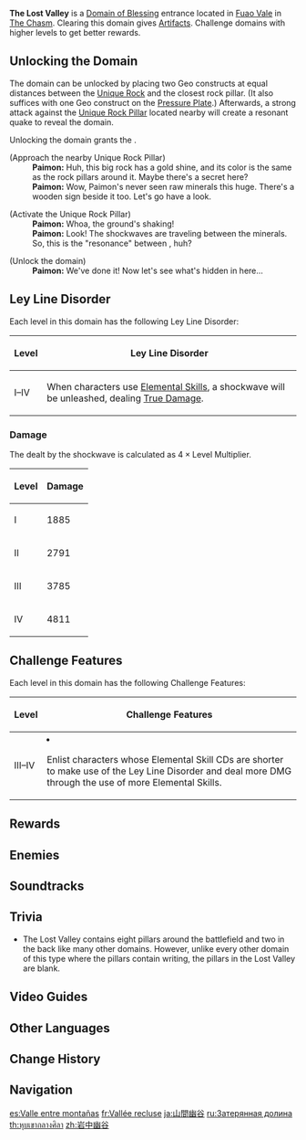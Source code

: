 {{Domain Infobox
|image        = Domain The Lost Valley.png
|type         = Blessing
|description  = The ancient ritual grounds were buried beneath the earth amidst a [[Great War of Vengeance|cataclysm]] that tore heaven and earth asunder before being uplifted by the descent of an [[Spiritstone|alien object]], and finally unveiled by a destructive battle that resulted from a [[Azhdaha|betrayal]]. Nonetheless, those who once frequented this place are no more.
|region       = Liyue
|area         = The Chasm (Area)
|subarea      = Fuao Vale
|requiredAR   = 30/35/40/45
|recLevel     = 59/69/80/90
|recElements  = Pyro,Electro,Geo,Anemo
}}
{{Description|This seems to have once been an ancient ritual site, but it has since been taken over by [[Ruin Machines|ruin machines]] from the outside.<br>Those who defeat these mechanized invaders may obtain precious artifacts.}}
'''The Lost Valley''' is a [[Domain of Blessing]] entrance located in [[Fuao Vale]] in [[The Chasm (Area)|The Chasm]]. Clearing this domain gives [[Artifacts]]. Challenge domains with higher levels to get better rewards.

==Unlocking the Domain==
The domain can be unlocked by placing two Geo constructs at equal distances between the [[Unique Rock]] and the closest rock pillar. (It also suffices with one Geo construct on the [[Pressure Plate]].) Afterwards, a strong attack against the [[Unique Rock Pillar]] located nearby will create a resonant quake to reveal the domain.

Unlocking the domain grants the {{Achievement|The Lost Valley (Achievement)}}.

{{Dialogue Start}}
;(Approach the nearby Unique Rock Pillar)
:'''Paimon:''' Huh, this big rock has a gold shine, and its color is the same as the rock pillars around it. Maybe there's a secret here?
:'''Paimon:''' Wow, Paimon's never seen raw minerals this huge. There's a wooden sign beside it too. Let's go have a look.

;(Activate the Unique Rock Pillar)
:'''Paimon:''' Whoa, the ground's shaking!
:'''Paimon:''' Look! The shockwaves are traveling between the minerals. So, this is the "resonance" between {{Color|buzzword|Geo Constructs}}, huh?

;(Unlock the domain)
:'''Paimon:''' We've done it! Now let's see what's hidden in here...
{{Dialogue End}}

==Ley Line Disorder==
Each level in this domain has the following Ley Line Disorder:
{| class="wikitable align-center"
!Level
!Ley Line Disorder
|-
!I–IV
|When characters use [[Elemental Skill]]s, a shockwave will be unleashed, dealing [[True Damage]].
|}

===Damage===
{{See also|Elemental Reaction/Level Scaling#Level Multiplier}}
The {{Color|True Physical DMG}} dealt by the shockwave is calculated as <math>4 \times \text{Level Multiplier}</math>.

{| class="wikitable align-center"
! Level !! Damage
|-
! I
| 1885
|-
! II
| 2791
|-
! III
| 3785
|-
! IV
| 4811
|}

==Challenge Features==
Each level in this domain has the following Challenge Features:
{| class="wikitable"
!Level
!Challenge Features
|-
!III–IV
|<li>Enlist characters whose Elemental Skill CDs are shorter to make use of the Ley Line Disorder and deal more DMG through the use of more Elemental Skills.</li>
|}

==Rewards==
{{Domain Levels/Blessing
|sets=Martial Artist, Gambler, Vermillion Hereafter, Echoes of an Offering
|level=4
}}

==Enemies==
{{Domain Enemies
|domain=Machine Nest

|target1=Defeat 2 opponents within 360 seconds
|enemies1=Ruin Guard;Ruin Destroyer

|target2=Defeat 4 opponents within 360 seconds
|enemies2=Ruin Guard;Ruin Scout;Ruin Cruiser;Ruin Destroyer

|target3=Defeat 5 opponents within 360 seconds
|enemies3=Ruin Scout;Ruin Cruiser*2;Ruin Destroyer*2

|target4=Defeat 3 opponents within 360 seconds
|enemies4=Ruin Grader;Ruin Cruiser;Ruin Destroyer
}}

==Soundtracks==
{{Soundtracks by Category Table|type=domain}}

==Trivia==
* The Lost Valley contains eight pillars around the battlefield and two in the back like many other domains. However, unlike every other domain of this type where the pillars contain writing, the pillars in the Lost Valley are blank.

==Video Guides==
{{EVT
|video1   = https://youtu.be/YdoSfx1Yewk
|caption1 = How to Unlock The Lost Valley domain at Fuao Vale Chasm

|video2   = https://youtu.be/5JSgCF2Dm9w
|caption2 = Unlock The Lost Valley Domain Guide
}}

==Other Languages==
{{Other Languages
|en      = The Lost Valley
|zhs     = 岩中幽谷
|zhs_rm  = Yánzhōng Yōugǔ
|zht     = 岩中幽谷
|zht_rm  = Yánzhōng Yōugǔ
|zh_tl   = Secluded Valley in the Rock
|ja      = 山間幽谷
|ja_rm   = Sankan Yuukoku
|ja_tl   = Secluded Valley Among the Mountains
|ko      = {{tt|암중협곡|岩中峽谷}}
|ko_rm   = Amjung Hyeopgok
|ko_tl   = Canyon in the Rock
|es      = Valle entre montañas
|es_tl   = Valley Amidst Mountains
|fr      = Vallée recluse
|fr_tl   = Secluded Valley
|ru      = Затерянная долина
|ru_tl   = The Lost Valley
|th      = หุบเขากลางศิลา
|th_rm   = 
|th_tl   = 
|vi      = {{tt|Vực|域}} Sâu {{tt|Nham Thạch|岩石}}
|vi_tl   = 
|de      = Mysteriöse Felsenklamm
|de_tl   = Mysterious Cliff Ravine
|id      = The Lost Valley
|pt      = Vale Perdido
|pt_tl   = 
|tr      = Kayıp Vadi
|tr_tl   = Lost Valley
|it      = La Valle perduta
|it_tl   = 
}}

==Change History==
{{Change History|2.6}}

==Navigation==
{{Domain Navbox|Permanent}}

[[es:Valle entre montañas]]
[[fr:Vallée recluse]]
[[ja:山間幽谷]]
[[ru:Затерянная долина]]
[[th:หุบเขากลางศิลา]]
[[zh:岩中幽谷]]